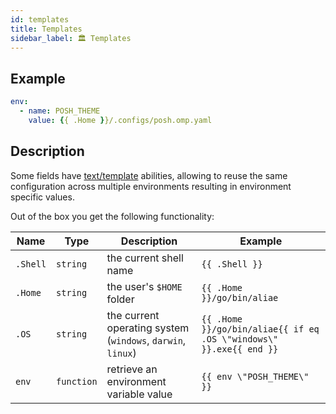 ```yaml
---
id: templates
title: Templates
sidebar_label: 🏛️ Templates
---
```


## Example

```yaml
env:
  - name: POSH_THEME
    value: {{ .Home }}/.configs/posh.omp.yaml
```

## Description

Some fields have [text/template][go-text-template] abilities, allowing to reuse the same
configuration across multiple environments resulting in environment specific values.

Out of the box you get the following functionality:

| Name     | Type       | Description                                                 | Example                                                            |
| -------- | ---------- | ----------------------------------------------------------- | ------------------------------------------------------------------ |
| `.Shell` | `string`   | the current shell name                                      | `{{ .Shell }}`                                                     |
| `.Home`  | `string`   | the user's `$HOME` folder                                   | `{{ .Home }}/go/bin/aliae`                                         |
| `.OS`    | `string`   | the current operating system (`windows`, `darwin`, `linux`) | `{{ .Home }}/go/bin/aliae{{ if eq .OS \"windows\" }}.exe{{ end }}` |
| `env`    | `function` | retrieve an environment variable value                      | `{{ env \"POSH_THEME\" }}`                                         |

[go-text-template]: https://golang.org/pkg/text/template/

